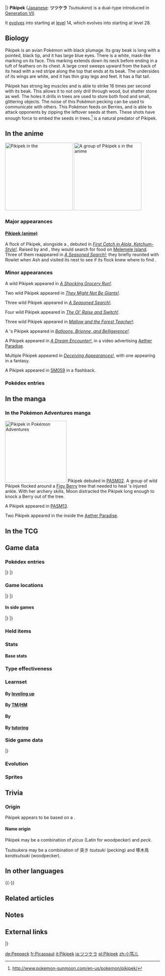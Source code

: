 {{PokémonPrevNext/Head|type=Normal|type2=Flying}}
{{PokémonPrevNext/Pokémon|type=Normal|prevnum=730|prev=Primarina|nextnum=732|next=Trumbeak}}
{{PokémonPrevNext/Disambig|species=Pikipek}}
|}
{{Pokémon Infobox
|name=Pikipek
|jname=ツツケラ
|tmname=Tsutsukera
|ndex=731
|type1=Normal
|type2=Flying
|category=Woodpecker
|height-ftin=1'00"
|height-m=0.3
|weight-lbs=2.6
|weight-kg=1.2
|adex=010
|abilitylayout=2
|ability1=Keen Eye
|ability2=Skill Link
|abilityd=Pickup
|egggroupn=1
|egggroup1=Flying
|eggcycles=15
|evtotal=1
|evat=1
|expyield=53
|lv100exp=1,000,000
|gendercode=127
|color=Black
|catchrate=255
|body=09
|pokefordex=pikipek
|generation=7
|friendship=70
}}
'''Pikipek''' ([[List of Japanese Pokémon names|Japanese]]: '''ツツケラ''' ''Tsutsukera'') is a dual-type {{2t|Normal|Flying}} {{OBP|Pokémon|species}} introduced in [[Generation VII]].

It [[Evolution|evolves]] into {{p|Trumbeak}} starting at [[level]] 14, which evolves into {{p|Toucannon}} starting at level 28.

==Biology==
Pikipek is an avian Pokémon with black plumage. Its gray beak is long with a pointed, black tip, and it has large blue eyes. There is a white, mask-like marking on its face. This marking extends down its neck before ending in a tuft of feathers on its chest. A large crest sweeps upward from the back of its head with a red stripe along the top that ends at its beak. The undersides of its wings are white, and it has thin gray legs and feet. It has a flat tail.

Pikipek has strong leg muscles and is able to strike 16 times per second with its beak. This allows it to not only drill through wood, but shatter stone as well. The holes it drills in trees are used to store both food and small, glittering objects. The noise of this Pokémon pecking can be used to communicate with others. This Pokémon feeds on Berries, and is able to attack opponents by zipping the leftover seeds at them. These shots have enough force to embed the seeds in trees.<ref>http://www.pokemon-sunmoon.com/en-us/pokemon/pikipek/</ref> {{p|Talonflame}} is a natural predator of Pikipek.

==In the anime==
[[File:Pikipek anime.png|thumb|left|220px|Pikipek in the {{pkmn|anime}}]]
[[File:Pikipek Egg.png|220px|thumb|A group of Pikipek {{pkmn|Egg}}s in the anime]]
===Major appearances===
====[[Recurring wild Pokémon in the anime#Pikipek|Pikipek (anime)]]====
A flock of {{pkmn2|wild}} Pikipek, alongside a {{AP|Rowlet}}, debuted in ''[[SM004|First Catch in Alola, Ketchum-Style!]]''. Raised by {{p|Trumbeak}} and {{p|Toucannon}}, they would search for food on [[Melemele Island]]. Three of them reappeared in ''[[SM018|A Seasoned Search!]]''; they briefly reunited with Rowlet when Ash and {{an|Mallow}} visited its nest to see if its flock knew where to find {{DL|Nectar|Yellow Nectar}}.

===Minor appearances===
A wild Pikipek appeared in ''[[SM006|A Shocking Grocery Run!]]''.

Two wild Pikipek appeared in ''[[SM016|They Might Not Be Giants!]]''.

Three wild Pikipek appeared in ''[[SM018|A Seasoned Search!]]''.

Four wild Pikipek appeared in ''[[SM030|The Ol' Raise and Switch!]]''.

Three wild Pikipek appeared in ''[[SM039|Mallow and the Forest Teacher!]]''.

A {{pkmn|Trainer}}'s Pikipek appeared in ''[[SM040|Balloons, Brionne, and Belligerence!]]''.

A Pikipek appeared in ''[[SM044|A Dream Encounter!]]'', in a video advertising [[Aether Paradise]].

Multiple Pikipek appeared in ''[[SM046|Deceiving Appearances!]]'', with one appearing in a fantasy.

A Pikipek appeared in [[SM059]] in a flashback.

===Pokédex entries===
{{Animedexheader|Alola}}
{{Animedexbody|SM004|Pikipek|Rotom Pokédex|Pikipek, the Woodpecker Pokémon. A {{t|Normal}} and {{t|Flying}} type. It can unleash sixteen pecks per second to drill a hole into a tree where it stores food.}}
{{Animedexfooter/Pokémon|''Sun & Moon''|Alola}}

==In the manga==
===In the Pokémon Adventures manga===
[[File:Pikipek Adventures.png|thumb|right|200px|Pikipek in [[Pokémon Adventures]]]]
Pikipek debuted in [[PASM02]]. A group of wild Pikipek flocked around a [[Figy Berry]] tree that {{adv|Moon}} needed to heal {{adv|Sun}}'s injured ankle. With her archery skills, Moon distracted the Pikipek long enough to knock a Berry out of the tree.

A Pikipek appeared in [[PASM13]].

Two Pikipek appeared in the {{chap|Sun & Moon}} inside the [[Aether Paradise]].

==In the TCG==
{{main|Pikipek (TCG)}}

==Game data==
===Pokédex entries===
{{Dex/Header|type=Normal|type2=Flying}}
{{Dex/NA|gen=VII}}
{{Dex/Gen|gen=VII}}
{{Dex/Entry1|v=Sun|entry=It can peck at a rate of 16 times a second to drill holes in trees. It uses the holes for food storage and for nesting.}}
{{Dex/Entry1|v=Moon|entry=This Pokémon feeds on berries, whose leftover seeds become the ammunition for the attacks it fires off from its mouth.}}
{{Dex/Entry1|v=Ultra Sun|entry=It pecks at trees with its hard beak. You can get some idea of its mood or condition from the rhythm of its pecking.}}
{{Dex/Entry1|v=Ultra Moon|entry=It may look spindly, but its neck muscles are heavy-duty. It can peck at a tree 16 times per second!}}
|}
|}
{{Dex/Footer}}

===Game locations===
{{Availability/Header|type=Normal|type2=Flying}}
{{Availability/NA|gen=VII}}
{{Availability/Gen|gen=VII}}
{{Availability/Entry2|v=Sun|v2=Moon|area=[[Route]]s {{rtn|1|Alola}}, {{rtn|4|Alola}}, {{rtn|5|Alola}}, {{rtn|6|Alola}}, [[Poké Pelago]]<br>[[Route]]s {{rtn|5|Alola}}, {{rtn|8|Alola}}, {{rtn|11|Alola}}, [[Lush Jungle]], [[Poni Grove]], [[Poni Plains]] ([[SOS Battle]])}}
{{Availability/Entry2|v=Ultra Sun|v2=Ultra Moon|area=[[Route]]s {{rtn|1|Alola}}, {{rtn|4|Alola}}, {{rtn|5|Alola}}, {{rtn|6|Alola}}}}
|}
|}
{{Availability/Footer}}

====In side games====
{{Availability/Header|type=Normal|type2=Flying}}
{{Availability/Cross}}
{{Availability/Entry1|1|v=Shuffle|color={{beauty color}}|area=Event: [[Special Stages#22nd release|''Pokémon Safari'']] <small>(22nd release)</small>}}
|}
|}
{{Availability/Footer}}

===Held items===
{{HeldItems
|type=normal|type2=flying
|sm1=Oran Berry|sm1type=Berry|sm1rar=5
|usum1=Oran Berry|usum1type=Berry|usum1rar=5
}}

===Stats===
====Base stats====
{{Stats
|type=Normal
|type2=Flying
|HP=35
|Attack=75
|Defense=30
|SpAtk=30
|SpDef=30
|Speed=65}}

===Type effectiveness===
{{TypeEffectiveness
|type1=Normal
|type2=Flying
|Normal=100
|Fighting=100
|Flying=100
|Poison=100
|Ground=0
|Rock=200
|Bug=50
|Ghost=0
|Steel=100
|Fire=100
|Water=100
|Grass=50
|Electric=200
|Psychic=100
|Ice=200
|Dragon=100
|Dark=100
|Fairy=100
|notes=yes
|normal=yes
|newghost=1}}

===Learnset===
====By [[Level|leveling up]]====
{{learnlist/levelh/7|Pikipek|Normal|Flying|7}}
{{learnlist/level7|1|Peck|Flying|Physical|35|100|35||'''}}
{{learnlist/level7|3|Growl|Normal|Status|—|100|40}}
{{learnlist/level7|7|Echoed Voice|Normal|Special|40|100|15||'''}}
{{learnlist/level7|9|Rock Smash|Fighting|Physical|40|100|15}}
{{learnlist/level7|13|Supersonic|Normal|Status|—|55|20}}
{{learnlist/level7|15|Pluck|Flying|Physical|60|100|20||'''}}
{{learnlist/level7|19|Roost|Flying|Status|—|—|10}}
{{learnlist/level7|21|Fury Attack|Normal|Physical|15|85|20||'''}}
{{learnlist/level7|25|Screech|Normal|Status|—|85|40}}
{{learnlist/level7|27|Drill Peck|Flying|Physical|80|100|20||'''}}
{{learnlist/level7|31|Bullet Seed|Grass|Physical|25|100|30}}
{{learnlist/level7|33|Feather Dance|Flying|Status|—|100|15}}
{{learnlist/level7|37|Hyper Voice|Normal|Special|90|100|10||'''}}
{{learnlist/levelf/7|Pikipek|Normal|Flying|7}}

====By [[TM]]/[[HM]]====
{{learnlist/tmh/7|Pikipek|Normal|Flying|7}}
{{learnlist/tm7|TM01|Work Up|Normal|Status|—|—|30}}
{{learnlist/tm7|TM06|Toxic|Poison|Status|—|90|10}}
{{learnlist/tm7|TM10|Hidden Power|Normal|Special|60|100|15}}
{{learnlist/tm7|TM11|Sunny Day|Fire|Status|—|—|5}}
{{learnlist/tm7|TM17|Protect|Normal|Status|—|—|10}}
{{learnlist/tm7|TM19|Roost|Flying|Status|—|—|10}}
{{learnlist/tm7|TM21|Frustration|Normal|Physical|—|100|20||'''}}
{{learnlist/tm7|TM23|Smack Down|Rock|Physical|50|100|15}}
{{learnlist/tm7|TM27|Return|Normal|Physical|—|100|20||'''}}
{{learnlist/tm7|TM31|Brick Break|Fighting|Physical|75|100|15}}
{{learnlist/tm7|TM32|Double Team|Normal|Status|—|—|15}}
{{learnlist/tm7|TM40|Aerial Ace|Flying|Physical|60|—|20||'''}}
{{learnlist/tm7|TM43|Flame Charge|Fire|Physical|50|100|20}}
{{learnlist/tm7|TM44|Rest|Psychic|Status|—|—|10}}
{{learnlist/tm7|TM45|Attract|Normal|Status|—|100|15}}
{{learnlist/tm7|TM46|Thief|Dark|Physical|60|100|25}}
{{learnlist/tm7|TM48|Round|Normal|Special|60|100|15||'''}}
{{learnlist/tm7|TM49|Echoed Voice|Normal|Special|40|100|15||'''}}
{{learnlist/tm7|TM51|Steel Wing|Steel|Physical|70|90|25}}
{{learnlist/tm7|TM75|Swords Dance|Normal|Status|—|—|20}}
{{learnlist/tm7|TM76|Fly|Flying|Physical|90|95|15||'''}}
{{learnlist/tm7|TM87|Swagger|Normal|Status|—|85|15}}
{{learnlist/tm7|TM88|Sleep Talk|Normal|Status|—|—|10}}
{{learnlist/tm7|TM89|U-turn|Bug|Physical|70|100|20}}
{{learnlist/tm7|TM90|Substitute|Normal|Status|—|—|10}}
{{learnlist/tm7|TM100|Confide|Normal|Status|—|—|20}}
{{learnlist/tmf/7|Pikipek|Normal|Flying|7}}

====By {{pkmn|breeding}}====
{{learnlist/breedh/7|Pikipek|Normal|Flying|7}}
{{learnlist/breed7|{{MSP|715|Noivern}}|Boomburst|Normal|Special|140|100|10||'''}}
{{learnlist/breed7|{{MSP|083|Farfetch'd}}{{MSP|276|Taillow}}{{MSP|277|Swellow}}{{MSP|396|Starly}}{{MSP|397|Staravia}}{{MSP|398|Staraptor}}<br>{{MSP|580|Ducklett}}{{MSP|581|Swanna}}{{MSP|627|Rufflet}}{{MSP|628|Braviary}}{{MSP|663|Talonflame}}{{MSP|722|Rowlet}}<br>{{MSP|723|Dartrix}}{{MSP|724|Decidueye}}|Brave Bird|Flying|Physical|120|100|15||'''}}
{{learnlist/breed7|{{MSP|016|Pidgey}}{{MSP|017|Pidgeotto}}{{MSP|018|Pidgeot}}{{MSP|021|Spearow}}{{MSP|022|Fearow}}{{MSP|333|Swablu}}<br>{{MSP|441|Chatot}}{{MSP|561|Sigilyph}}{{MSP|741|Oricorio}}|Mirror Move|Flying|Status|—|—|20}}
{{learnlist/breed7|{{MSP|016|Pidgey}}{{MSP|017|Pidgeotto}}{{MSP|018|Pidgeot}}{{MSP|178|Xatu}}{{MSP|198|Murkrow}}{{MSP|279|Pelipper}}<br>{{MSP|519|Pidove}}{{MSP|520|Tranquill}}{{MSP|521|Unfezant}}{{MSP|561|Sigilyph}}{{MSP|580|Ducklett}}{{MSP|581|Swanna}}<br>{{MSP|627|Rufflet}}{{MSP|628|Braviary}}{{MSP|661|Fletchling}}{{MSP|662|Fletchinder}}{{MSP|663|Talonflame}}{{MSP|714|Noibat}}<br>{{MSP|715|Noivern}}<br>|Tailwind|Flying|Status|—|—|15}}
{{learnlist/breed7|{{MSP|084|Doduo}}{{MSP|085|Dodrio}}{{MSP|163|Hoothoot}}{{MSP|164|Noctowl}}{{MSP|441|Chatot}}|Uproar|Normal|Special|90|100|10||'''}}
{{learnlist/breedf/7|Pikipek|Normal|Flying|7}}

====By [[Move Tutor|tutoring]]====
{{learnlist/tutorh/7|Pikipek|Normal|Flying|7}}
{{learnlist/tutor7|Defog|Flying|Status|—|—|15|||no|yes}}
{{learnlist/tutor7|Gunk Shot|Poison|Physical|120|80|5|||no|yes}}
{{learnlist/tutor7|Heat Wave|Fire|Special|95|90|10|||no|yes}}
{{learnlist/tutor7|Hyper Voice|Normal|Special|90|100|10||'''|no|yes}}
{{learnlist/tutor7|Knock Off|Dark|Physical|65|100|20|||no|yes}}
{{learnlist/tutor7|Sky Attack|Flying|Physical|140|90|5||'''|no|yes}}
{{learnlist/tutor7|Snore|Normal|Special|50|100|15||'''|no|yes}}
{{learnlist/tutor7|Tailwind|Flying|Status|—|—|15|||no|yes}}
{{learnlist/tutor7|Uproar|Normal|Special|90|100|10||'''|no|yes}}
{{learnlist/tutorf/7|Pikipek|Normal|Flying|7}}

===Side game data===
{{Spindata/Head|type=Normal|type2=Flying}}
{{Spindata/Shuffle|col=6|type=Normal|ndex=731|stype=Flying|num=764
|min=40
|max=60
|raisemaxlevel=0
|skill=Hitting Streak+
|skilldesc=Does even more damage the more times in a row it is triggered.
}}
|}

===Evolution===
{{Evobox-3
|type1=Normal
|type2=Flying
|pictype=art
|no1=731
|name1=Pikipek
|type1-1=Normal
|type2-1=Flying
|evo1={{bag|Rare Candy}}<br>{{color2|000|Level|Level 14}}
|no2=732
|name2=Trumbeak
|type1-2=Normal
|type2-2=Flying
|evo2={{bag|Rare Candy}}<br>{{color2|000|Level|Level 28}}
|no3=733
|name3=Toucannon
|type1-3=Normal
|type2-3=Flying}}

===Sprites===
{{Spritebox/Header|type=Normal|type2=Flying}}
{{Spritebox/NA|gen=VII}}
{{Spritebox/7|ndex=731}}
{{Spritebox/Footer|731|Pikipek}}

==Trivia==

===Origin===
Pikipek appears to be based on a {{wp|pileated woodpecker}}.

====Name origin====
Pikipek may be a combination of ''picus'' (Latin for woodpecker) and ''peck''.

Tsutsukera may be a combination of 突き ''tsutsuki'' (pecking) and 啄木鳥 ''keratsutsuki'' (woodpecker).

==In other languages==
{{Other languages|type=Normal|type2=Flying
|ja=ツツケラ ''Tsutsukera''|jameaning=From {{tt|突き ''tsutsuki''|pecking}} and {{tt|啄木鳥 ''keratsutsuki''|woodpecker}}
|fr=Picassaut|frmeaning=From {{tt|''pic''|woodpecker}} and {{tt|''assaut''|assault}}
|es=Pikipek|esmeaning=Same as English name
|de=Peppeck|demeaning=From ''peck''
|it=Pikipek|itmeaning=Same as English name
|ko=콕코구리 ''Kokkoguri|komeaning=From {{tt|콕 ''kok''|onomatopoeia for pecking sound}}, {{tt|꼬마 ''kkoma''|small thing}} and {{tt|딱따구리 ''ttakttaguri''|woodpecker}}
|zh_cmn=小篤兒 / 小笃儿 ''Xiǎodǔ'ér''|zh_cmnmeaning=From {{tt|小兒 ''xiǎo'ér''|child}} and {{tt|篤篤 ''dǔdǔ''|onomatopoeia for pecking sound}}
|zh_yue=小篤兒 ''Síudūkyìh''|zh_yuemeaning=From {{tt|小兒 ''síuyìh''|child}} and {{tt|篤篤 ''dūkdūk''|onomatopoeia for pecking sound}}
|ru=Пикипек ''Pikipek''|rumeaning=Transcription of English name}}
{{-}}

==Related articles==

==Notes==
<references/>

==External links==

{{PokémonPrevNext/Head|type=Normal|type2=Flying}}
{{PokémonPrevNext/Pokémon|type=Normal|prevnum=730|prev=Primarina|nextnum=732|next=Trumbeak}}
|}
{{Project Pokédex notice}}

[[de:Peppeck]]
[[fr:Picassaut]]
[[it:Pikipek]]
[[ja:ツツケラ]]
[[pl:Pikipek]]
[[zh:小笃儿]]